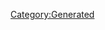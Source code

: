 {{Texts/Music
 |ID=11
 |MusicName=愛・おぼえていますか
 |OfficialName=愛・おぼえていますか
 |VocalName=飯島真理
 |VocalNameLF=飯島真理
 |Description=作品：超時空要塞マクロス 愛・おぼえていますか<br/><br/>歌手：飯島真理<br/><br/>作詞：安井かずみ<br/>作曲：加藤和彦
 |BuyURL=https://recochoku.jp/song/S20268933/single?ds=34294998
 |StoryDesc=最終決戦の最中、輝からミンメイへ託されたのは、<br/>古い記録に残されていた楽曲だった。<br/><br/>輝の言葉によって迷いを振り切ったミンメイは、<br/>戦場にその身をさらして静かに歌い始める。<br/>遥か昔、誰かが歌った色あせることのないラブソングを。
 |StoryTitle=「わたし、歌うわ。思いっきり！」
 |BannerId=0
 |AnmStoreURL=
}}
[[Category:Generated]]
